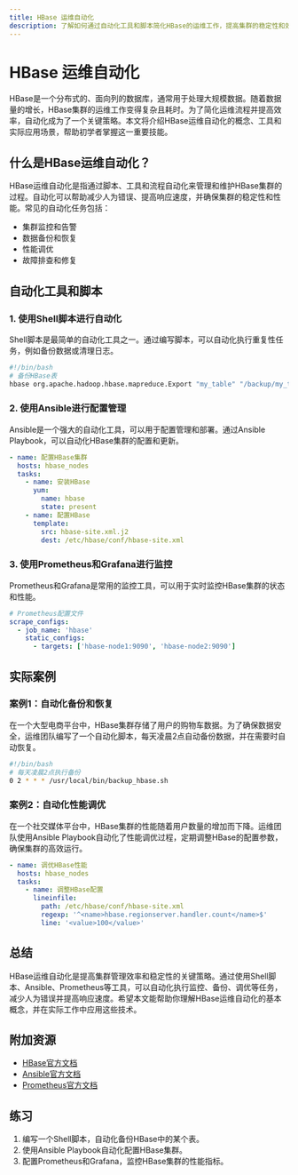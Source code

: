 ```yaml
---
title: HBase 运维自动化
description: 了解如何通过自动化工具和脚本简化HBase的运维工作，提高集群的稳定性和效率。
---
```


# HBase 运维自动化

HBase是一个分布式的、面向列的数据库，通常用于处理大规模数据。随着数据量的增长，HBase集群的运维工作变得复杂且耗时。为了简化运维流程并提高效率，自动化成为了一个关键策略。本文将介绍HBase运维自动化的概念、工具和实际应用场景，帮助初学者掌握这一重要技能。

## 什么是HBase运维自动化？

HBase运维自动化是指通过脚本、工具和流程自动化来管理和维护HBase集群的过程。自动化可以帮助减少人为错误、提高响应速度，并确保集群的稳定性和性能。常见的自动化任务包括：

- 集群监控和告警
- 数据备份和恢复
- 性能调优
- 故障排查和修复

## 自动化工具和脚本

### 1. 使用Shell脚本进行自动化

Shell脚本是最简单的自动化工具之一。通过编写脚本，可以自动化执行重复性任务，例如备份数据或清理日志。

```bash
#!/bin/bash
# 备份HBase表
hbase org.apache.hadoop.hbase.mapreduce.Export "my_table" "/backup/my_table_backup"
```

### 2. 使用Ansible进行配置管理

Ansible是一个强大的自动化工具，可以用于配置管理和部署。通过Ansible Playbook，可以自动化HBase集群的配置和更新。

```yaml
- name: 配置HBase集群
  hosts: hbase_nodes
  tasks:
    - name: 安装HBase
      yum:
        name: hbase
        state: present
    - name: 配置HBase
      template:
        src: hbase-site.xml.j2
        dest: /etc/hbase/conf/hbase-site.xml
```

### 3. 使用Prometheus和Grafana进行监控

Prometheus和Grafana是常用的监控工具，可以用于实时监控HBase集群的状态和性能。

```yaml
# Prometheus配置文件
scrape_configs:
  - job_name: 'hbase'
    static_configs:
      - targets: ['hbase-node1:9090', 'hbase-node2:9090']
```

## 实际案例

### 案例1：自动化备份和恢复

在一个大型电商平台中，HBase集群存储了用户的购物车数据。为了确保数据安全，运维团队编写了一个自动化脚本，每天凌晨2点自动备份数据，并在需要时自动恢复。

```bash
#!/bin/bash
# 每天凌晨2点执行备份
0 2 * * * /usr/local/bin/backup_hbase.sh
```

### 案例2：自动化性能调优

在一个社交媒体平台中，HBase集群的性能随着用户数量的增加而下降。运维团队使用Ansible Playbook自动化了性能调优过程，定期调整HBase的配置参数，确保集群的高效运行。

```yaml
- name: 调优HBase性能
  hosts: hbase_nodes
  tasks:
    - name: 调整HBase配置
      lineinfile:
        path: /etc/hbase/conf/hbase-site.xml
        regexp: '^<name>hbase.regionserver.handler.count</name>$'
        line: '<value>100</value>'
```

## 总结

HBase运维自动化是提高集群管理效率和稳定性的关键策略。通过使用Shell脚本、Ansible、Prometheus等工具，可以自动化执行监控、备份、调优等任务，减少人为错误并提高响应速度。希望本文能帮助你理解HBase运维自动化的基本概念，并在实际工作中应用这些技术。

## 附加资源

- [HBase官方文档](https://hbase.apache.org/)
- [Ansible官方文档](https://docs.ansible.com/)
- [Prometheus官方文档](https://prometheus.io/docs/)

## 练习

1. 编写一个Shell脚本，自动化备份HBase中的某个表。
2. 使用Ansible Playbook自动化配置HBase集群。
3. 配置Prometheus和Grafana，监控HBase集群的性能指标。
